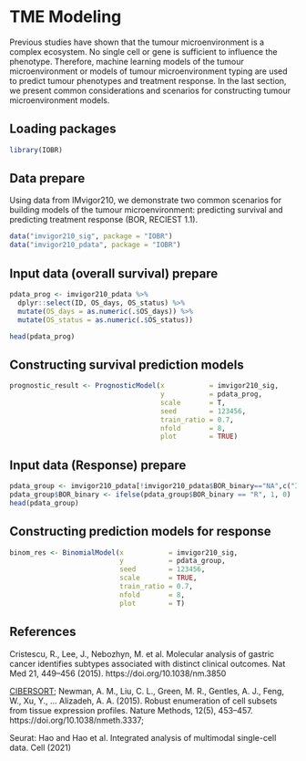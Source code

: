 
# **TME Modeling**

Previous studies have shown that the tumour microenvironment is a complex ecosystem. No single cell or gene is sufficient to influence the phenotype. Therefore, machine learning models of the tumour microenvironment or models of tumour microenvironment typing are used to predict tumour phenotypes and treatment response. In the last section, we present common considerations and scenarios for constructing tumour microenvironment models.

## Loading packages

```r
library(IOBR)
```

## Data prepare

Using data from IMvigor210, we demonstrate two common scenarios for building models of the tumour microenvironment: predicting survival and predicting treatment response (BOR, RECIEST 1.1).

```r
data("imvigor210_sig", package = "IOBR")
data("imvigor210_pdata", package = "IOBR")
```

## Input data (overall survival) prepare
```r
pdata_prog <- imvigor210_pdata %>% 
  dplyr::select(ID, OS_days, OS_status) %>%
  mutate(OS_days = as.numeric(.$OS_days)) %>% 
  mutate(OS_status = as.numeric(.$OS_status))

head(pdata_prog)
```

## Constructing survival prediction models
```r
prognostic_result <- PrognosticModel(x           = imvigor210_sig, 
                                     y           = pdata_prog, 
                                     scale       = T, 
                                     seed        = 123456, 
                                     train_ratio = 0.7, 
                                     nfold       = 8,
                                     plot        = TRUE)
```


## Input data (Response) prepare
```r
pdata_group <- imvigor210_pdata[!imvigor210_pdata$BOR_binary=="NA",c("ID","BOR_binary")]
pdata_group$BOR_binary <- ifelse(pdata_group$BOR_binary == "R", 1, 0)
head(pdata_group)
```

## Constructing prediction models for response
```r
binom_res <- BinomialModel(x           = imvigor210_sig, 
                           y           = pdata_group, 
                           seed        = 123456, 
                           scale       = TRUE, 
                           train_ratio = 0.7, 
                           nfold       = 8, 
                           plot        = T)

```

## References

Cristescu, R., Lee, J., Nebozhyn, M. et al. Molecular analysis of gastric cancer identifies subtypes associated with distinct clinical outcomes. Nat Med 21, 449–456 (2015). https://doi.org/10.1038/nm.3850

[CIBERSORT](https://cibersort.stanford.edu/); Newman, A. M., Liu, C. L., Green, M. R., Gentles, A. J., Feng, W., Xu, Y., … Alizadeh, A. A. (2015). Robust enumeration of cell subsets from tissue expression profiles. Nature Methods, 12(5), 453–457.  https://doi.org/10.1038/nmeth.3337; 

Seurat: Hao and Hao et al. Integrated analysis of multimodal single-cell data. Cell (2021)


